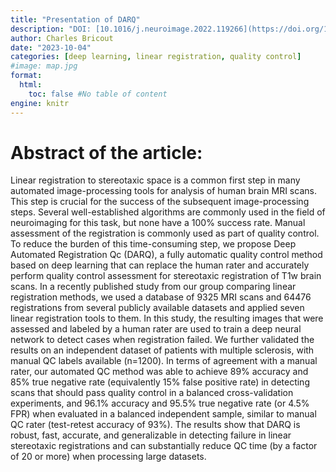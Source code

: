```yaml
---
title: "Presentation of DARQ"
description: "DOI: [10.1016/j.neuroimage.2022.119266](https://doi.org/10.1016/j.neuroimage.2022.119266){target='_blank'}"
author: Charles Bricout
date: "2023-10-04"
categories: [deep learning, linear registration, quality control]
#image: map.jpg
format:
  html:
    toc: false #No table of content
engine: knitr
---
```


# Abstract of the article:

Linear registration to stereotaxic space is a common first step in many automated image-processing tools for analysis of human brain MRI scans. This step is crucial for the success of the subsequent image-processing steps. Several well-established algorithms are commonly used in the field of neuroimaging for this task, but none have a 100% success rate. Manual assessment of the registration is commonly used as part of quality control. To reduce the burden of this time-consuming step, we propose Deep Automated Registration Qc (DARQ), a fully automatic quality control method based on deep learning that can replace the human rater and accurately perform quality control assessment for stereotaxic registration of T1w brain scans. In a recently published study from our group comparing linear registration methods, we used a database of 9325 MRI scans and 64476 registrations from several publicly available datasets and applied seven linear registration tools to them. In this study, the resulting images that were assessed and labeled by a human rater are used to train a deep neural network to detect cases when registration failed. We further validated the results on an independent dataset of patients with multiple sclerosis, with manual QC labels available (n=1200). In terms of agreement with a manual rater, our automated QC method was able to achieve 89% accuracy and 85% true negative rate (equivalently 15% false positive rate) in detecting scans that should pass quality control in a balanced cross-validation experiments, and 96.1% accuracy and 95.5% true negative rate (or 4.5% FPR) when evaluated in a balanced independent sample, similar to manual QC rater (test-retest accuracy of 93%). The results show that DARQ is robust, fast, accurate, and generalizable in detecting failure in linear stereotaxic registrations and can substantially reduce QC time (by a factor of 20 or more) when processing large datasets. 
